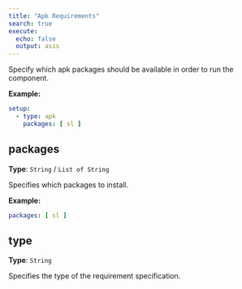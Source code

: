 ```yaml
---
title: "Apk Requirements"
search: true
execute:
  echo: false
  output: asis
---
```


Specify which apk packages should be available in order to run the component.

**Example:**

```yaml
setup:
  - type: apk
    packages: [ sl ]

```

## packages

**Type**: `String` / `List of String`

Specifies which packages to install.

**Example:**

```yaml
packages: [ sl ]
```

## type

**Type**: `String`

Specifies the type of the requirement specification.

